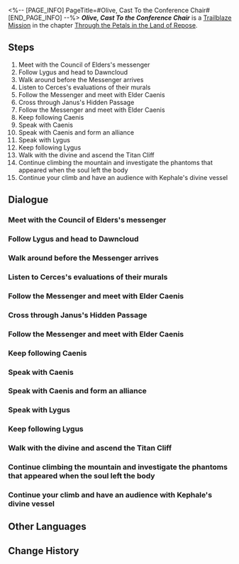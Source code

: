 <%-- [PAGE_INFO]
PageTitle=#Olive, Cast To the Conference Chair#
[END_PAGE_INFO] --%>
{{Stub|Dialogue.}}
{{Mission Infobox
|id            = 1040302
|title         = 
|image         = Mission Olive, Cast To the Conference Chair.png{{subst:void|<!--$UPLOAD:<<SpriteOutput/Chronicle/1040302.png>-<Mission Olive, Cast To the Conference Chair.png>-<Fate's Atlas Images>>-->}}
|type          = Trailblaze
|event_name    = 
|chapter       = Through the Petals in the Land of Repose
|requirements  = [[Trailblaze Mission]] ''[[Spindle, Laboring to Weave the Tapestry of Time]]'' completed
|summary       = With the Reason Coreflame, Anaxa reached out to the Council of Elders, promising to help topple the Chrysos Heir and end the Flame-Chase Journey in exchange for their protection. As the cooperation sealed, Anaxa, under the guidance of Theoros, set out for the Titan Cliff to meet Kephale's mystical body. On the treacherous ascent, he once again brushed death, witnessing haunting memories.
|characters    = Amiable Councilor; Anaxa; Caenis; Cerces; Lygus; Military Runner; Mocking Scholar; Pious Scholar; Stern Councilor; Trailblazer; Wizened Priest; Young Scribe
|startLocation = [[Amphoreus]] - [["Eternal Holy City" Okhema]]
|world         = Amphoreus
|area          = "Eternal Holy City" Okhema
|prev          = Spindle, Laboring to Weave the Tapestry of Time
|next          = Papyrus, Read the Blasphemer's Will
|rewards       = Trailblaze EXP*1,600; Stellar Jade*200; Traveler's Guide*12; Lost Crystal*12; Celestial Ambrosia*480; Credit*150,000
}}
'''''Olive, Cast To the Conference Chair''''' is a [[Trailblaze Mission]] in the chapter [[Through the Petals in the Land of Repose]].

==Steps==
# Meet with the Council of Elders's messenger
# Follow Lygus and head to Dawncloud
# Walk around before the Messenger arrives
# Listen to Cerces's evaluations of their murals
# Follow the Messenger and meet with Elder Caenis
# Cross through Janus's Hidden Passage
# Follow the Messenger and meet with Elder Caenis
# Keep following Caenis
# Speak with Caenis
# Speak with Caenis and form an alliance
# Speak with Lygus
# Keep following Lygus
# Walk with the divine and ascend the Titan Cliff
# Continue climbing the mountain and investigate the phantoms that appeared when the soul left the body
# Continue your climb and have an audience with Kephale's divine vessel

<!--
==Gameplay Notes==

--><!--
==Trial Character==

-->
==Dialogue==
{{Stub Dialogue}}
===Meet with the Council of Elders's messenger{{subst:void|<!--104030201-->}}===
{{Mission Description|type=trailblaze|location="Eternal Holy City" Okhema|Now, the Coreflame of Cerces resides in your chest, which means that Aglaea will eventually extract it for the Flame-Chase Journey. It's easy to guess what will happen to you, who the Coreflame had revived.<br />To survive, and to seek, you need to find a power that can protect you and combat Aglaea and others &mdash; The messenger from Council of Elders has been waiting for you for a long time.}}
{{Dialogue Start}}
:{{tx}}
{{Dialogue End}}

===Follow Lygus and head to Dawncloud{{subst:void|<!--104030203-->}}===
{{Dialogue Start}}
:{{tx}}
{{Mission Description|type=trailblaze|location="Demigod Council" Dawncloud|update|The Council of Elders dispatched a messenger, as you anticipated, to escort you to Dawncloud before Aglaea could make her move. Here, you will be under the Elders' protection.<br />There's still some time before the Messenger returns. Take a stroll around here, and let the curious Cerces, who resides in your mind, calm down a bit.}}
{{Dialogue End}}

===Walk around before the Messenger arrives{{subst:void|<!--104030220-->}}===
{{Dialogue Start}}
:{{tx}}
{{Dialogue End}}

===Listen to Cerces's evaluations of their murals{{subst:void|<!--104030207-->}}===
{{Mission Description|type=trailblaze|location="Demigod Council" Dawncloud|update|The Council of Elders dispatched a messenger, as you anticipated, to escort you to Dawncloud before Aglaea could make her move. Here, you will be under the Elders' protection.<br />Will Cerces be curious about how they've been portrayed?}}
{{Dialogue Start}}
:{{tx}}
{{Dialogue End}}

===Follow the Messenger and meet with Elder Caenis{{subst:void|<!--104030233-->}}===
{{Mission Description|type=trailblaze|location="Demigod Council" Dawncloud|update|The Council of Elders dispatched a messenger, as you anticipated, to escort you to Dawncloud before Aglaea could make her move. Here, you will be under the Elders' protection.<br />They await your arrival. Follow the Messenger to meet them.}}
{{Dialogue Start}}
:{{tx}}
{{Dialogue End}}

===Cross through Janus's Hidden Passage{{subst:void|<!--104030234-->}}===
{{Dialogue Start}}
:{{tx}}
{{Dialogue End}}

===Follow the Messenger and meet with Elder Caenis{{subst:void|<!--104030235-->}}===
{{Dialogue Start}}
:{{tx}}
{{Dialogue End}}

===Keep following Caenis{{subst:void|<!--104030209-->}}===
{{Mission Description|type=trailblaze|location="Demigod Council" Dawncloud|update|The Council of Elders dispatched a messenger, as you anticipated, to escort you to Dawncloud before Aglaea could make her move. Here, you will be under the Elders' protection.<br />Caenis is like a cunning snake. Gaining her trust will not be easy.}}
{{Dialogue Start}}
:{{tx}}
{{Dialogue End}}

===Speak with Caenis{{subst:void|<!--104030211-->}}===
{{Dialogue Start}}
:{{tx}}
{{Dialogue End}}

===Speak with Caenis and form an alliance{{subst:void|<!--104030210-->}}===
{{Dialogue Start}}
:{{tx}}
{{Dialogue End}}

===Speak with Lygus{{subst:void|<!--104030212-->}}===
{{Mission Description|type=trailblaze|location="Demigod Council" Dawncloud|update|You reached out for protection and successfully gained Caenis's trust, forming an alliance with the Council of Elders.<br />"Seeking protection" &mdash; what a perfect excuse, enough to convince you, the Council, and the Chrysos Heir of its legitimacy. Unfortunately... the real reason you came here was something else entirely&mdash;<br />This requires the help of "Theoros" Lygus.}}
{{Dialogue Start}}
:{{tx}}
{{Dialogue End}}

===Keep following Lygus{{subst:void|<!--104030213-->}}===
{{Dialogue Start}}
:{{tx}}
{{Dialogue End}}

===Walk with the divine and ascend the Titan Cliff{{subst:void|<!--104030214-->}}===
{{Mission Description|type=trailblaze|location="Demigod Council" Dawncloud|update|The Titan Cliff &mdash; the closest one can get to Kephale's mystic body in all of Amphoreus. You have been planning to seek an audience with the Worldbearing Titan.<br />To walk with the gods, and ascend the holy mountain.}}
{{Dialogue Start}}
:{{tx}}
{{Dialogue End}}

===Continue climbing the mountain and investigate the phantoms that appeared when the soul left the body{{subst:void|<!--104030215-->}}===
{{Mission Description|type=trailblaze|location="Demigod Council" Dawncloud|update|The Titan Cliff &mdash; the closest one can get to Kephale's mystic body in all of Amphoreus. You have been planning to seek an audience with the Worldbearing Titan.<br />Your body climbs the Sacred Path of Dawncloud, but your soul lingers at the shores of River of Souls... The souls along the mountain path &mdash; what do they want to tell?}}
{{Dialogue Start}}
:{{tx}}
{{Dialogue End}}

===Continue your climb and have an audience with Kephale's divine vessel{{subst:void|<!--104030218-->}}===
{{Mission Description|type=trailblaze|location="Demigod Council" Dawncloud|update|The Titan Cliff &mdash; the closest one can get to Kephale's divine vessel in all of Amphoreus. You have been planning to seek an audience with the Worldbearing Titan.<br />Time to discover what lies ahead.}}
{{Dialogue Start}}
:{{tx}}
{{Dialogue End}}

==Other Languages==
{{Other Languages
|en   = Olive, Cast To the Conference Chair
|zhs  = 橄榄啊，请掷向议厅之主
|zht  = 橄欖啊，請擲向議廳之主
|ja   = オリーブの枝よ、議会の主に捧げられよ
|ko   = 올리브여, 의회의 주인에게 던져다오
|es   = Oliva, lánzate hacia el dueño del salón ceremonial
|fr   = Ô olive sacrée, sois jetée au maître de l'assemblée
|ru   = О оливка, брошенная мастеру церемоний
|th   = มะกอกเอ๋ย จงโปรยหาประธานโถงพิธี
|vi   = Cành Ô Liu Ơi, Hãy Đưa Về Phía Người Chủ Trì Sảnh Nghị Sự
|de   = O Olive, dem Meister des Konferenzsaals zugeworfen
|id   = Zaitun, Hempaskan pada Pemimpin Balai Sidang
|pt   = Azeitona, Lançada à Cadeira da Conferência
}}

==Change History==
{{Change History|3.2}}
